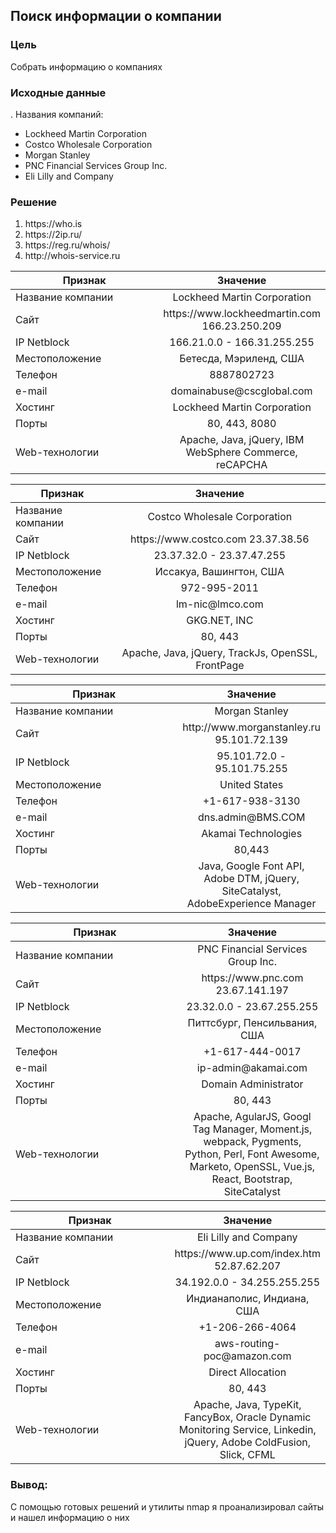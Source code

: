 ## Поиск информации о компании

### Цель
Собрать информацию о компаниях

### Исходные данные
. Названия компаний:

  * Lockheed Martin Corporation
  * Costco Wholesale Corporation
  * Morgan Stanley
  * PNC Financial Services Group Inc.
  * Eli Lilly and Company
️

### Решение
1. https://who.is
2. https://2ip.ru/
3. https://reg.ru/whois/
4. http://whois-service.ru


| Признак           | Значение      |
| ----------------- |:-------------:|
| Название компании | Lockheed Martin Corporation |
| Сайт              | https://www.lockheedmartin.com  166.23.250.209|
| IP Netblock       | 166.21.0.0 - 166.31.255.255 |
| Местоположение    | Бетесда, Мэриленд, США|
| Телефон           | 8887802723|
| e-mail            | domainabuse@cscglobal.com  |
| Хостинг           | Lockheed Martin Corporation|
| Порты             | 80, 443, 8080|
| Web-технологии    | Apache, Java, jQuery, IBM WebSphere Commerce, reCAPCHA|

| Признак           | Значение      |
| ----------------- |:-------------:|
| Название компании | Costco Wholesale Corporation |
| Сайт              | https://www.costco.com   23.37.38.56  |
| IP Netblock       | 23.37.32.0 - 23.37.47.255 |
| Местоположение    | Иссакуа, Вашингтон, США   |
| Телефон           | 972-995-2011      |
| e-mail            | lm-nic@lmco.com    |
| Хостинг           | GKG.NET, INC      |
| Порты             | 80, 443       |
| Web-технологии    | Apache, Java, jQuery, TrackJs, OpenSSL, FrontPage|

| Признак           | Значение      |
| ----------------- |:-------------:|
| Название компании | Morgan Stanley |
| Сайт              | http://www.morganstanley.ru   95.101.72.139   |
| IP Netblock       | 95.101.72.0 - 95.101.75.255  |
| Местоположение    | United States      |
| Телефон           | +1-617-938-3130|
| e-mail            | dns.admin@BMS.COM      |
| Хостинг           | Akamai Technologies  |
| Порты             | 80,443     |
| Web-технологии    | Java, Google Font API, Adobe DTM, jQuery, SiteCatalyst, AdobeExperience Manager|

| Признак           | Значение      |
| ----------------- |:-------------:|
| Название компании | PNC Financial Services Group Inc. |
| Сайт              | https://www.pnc.com   23.67.141.197|
| IP Netblock       | 23.32.0.0 - 23.67.255.255 |
| Местоположение    | Питтсбург, Пенсильвания, США |
| Телефон           | +1-617-444-0017  |
| e-mail            | ip-admin@akamai.com |
| Хостинг           | Domain Administrator |
| Порты             | 80, 443      |
| Web-технологии    | Apache, AgularJS, Googl Tag Manager, Moment.js, webpack, Pygments, Python, Perl, Font Awesome, Marketo, OpenSSL, Vue.js, React, Bootstrap, SiteCatalyst|

| Признак           | Значение      |
| ----------------- |:-------------:|
| Название компании | Eli Lilly and Company |
| Сайт              | https://www.up.com/index.htm    52.87.62.207|
| IP Netblock       | 34.192.0.0 - 34.255.255.255 |
| Местоположение    | Индианаполис, Индиана, США  |
| Телефон           | +1-206-266-4064  |
| e-mail            |  aws-routing-poc@amazon.com |
| Хостинг           | Direct Allocation  |
| Порты             | 80, 443     |
| Web-технологии    | Apache, Java, TypeKit, FancyBox, Oracle Dynamic Monitoring Service, Linkedin, jQuery, Adobe ColdFusion, Slick, CFML|


### Вывод:
С помощью готовых решений и утилиты nmap я проанализировал сайты и нашел информацию о них